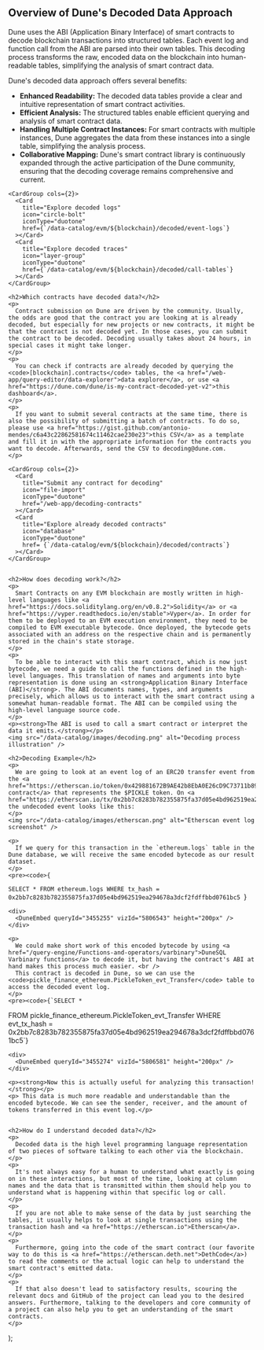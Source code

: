   <div>
    <h2>Overview of Dune's Decoded Data Approach</h2>
    <p>
      Dune uses the ABI (Application Binary Interface) of smart contracts to decode blockchain transactions into structured tables. Each event log and function call from the ABI are parsed into their own tables. This decoding process transforms the raw, encoded data on the blockchain into human-readable tables, simplifying the analysis of smart contract data.
    </p>
    <p>Dune's decoded data approach offers several benefits:</p>
    <ul>
      <li><strong>Enhanced Readability:</strong> The decoded data tables provide a clear and intuitive representation of smart contract activities.</li>
      <li><strong>Efficient Analysis:</strong> The structured tables enable efficient querying and analysis of smart contract data.</li>
      <li><strong>Handling Multiple Contract Instances:</strong> For smart contracts with multiple instances, Dune aggregates the data from these instances into a single table, simplifying the analysis process.</li>
      <li><strong>Collaborative Mapping:</strong> Dune's smart contract library is continuously expanded through the active participation of the Dune community, ensuring that the decoding coverage remains comprehensive and current.</li>
    </ul>
    
    <CardGroup cols={2}>
      <Card
        title="Explore decoded logs"
        icon="circle-bolt"
        iconType="duotone"
        href={`/data-catalog/evm/${blockchain}/decoded/event-logs`}
      ></Card>
      <Card
        title="Explore decoded traces"
        icon="layer-group"
        iconType="duotone"
        href={`/data-catalog/evm/${blockchain}/decoded/call-tables`}
      ></Card>
    </CardGroup>

    <h2>Which contracts have decoded data?</h2>
    <p>
      Contract submission on Dune are driven by the community. Usually, the odds are good that the contract you are looking at is already decoded, but especially for new projects or new contracts, it might be that the contract is not decoded yet. In those cases, you can submit the contract to be decoded. Decoding usually takes about 24 hours, in special cases it might take longer.
    </p>
    <p>
      You can check if contracts are already decoded by querying the <code>[blockchain].contracts</code> tables, the <a href="/web-app/query-editor/data-explorer">data explorer</a>, or use <a href="https://dune.com/dune/is-my-contract-decoded-yet-v2">this dashboard</a>.
    </p>
    <p>
      If you want to submit several contracts at the same time, there is also the possibility of submitting a batch of contracts. To do so, please use <a href="https://gist.github.com/antonio-mendes/c6a43c22862581674c11462cae230e23">this CSV</a> as a template and fill it in with the appropriate information for the contracts you want to decode. Afterwards, send the CSV to decoding@dune.com.
    </p>

    <CardGroup cols={2}>
      <Card
        title="Submit any contract for decoding"
        icon="file-import"
        iconType="duotone"
        href="/web-app/decoding-contracts"
      ></Card>
      <Card
        title="Explore already decoded contracts"
        icon="database"
        iconType="duotone"
        href= {`/data-catalog/evm/${blockchain}/decoded/contracts`}
      ></Card>
    </CardGroup>

    
    <h2>How does decoding work?</h2>
    <p>
      Smart Contracts on any EVM blockchain are mostly written in high-level languages like <a href="https://docs.soliditylang.org/en/v0.8.2">Solidity</a> or <a href="https://vyper.readthedocs.io/en/stable">Vyper</a>. In order for them to be deployed to an EVM execution environment, they need to be compiled to EVM executable bytecode. Once deployed, the bytecode gets associated with an address on the respective chain and is permanently stored in the chain's state storage.
    </p>
    <p>
      To be able to interact with this smart contract, which is now just bytecode, we need a guide to call the functions defined in the high-level languages. This translation of names and arguments into byte representation is done using an <strong>Application Binary Interface (ABI)</strong>. The ABI documents names, types, and arguments precisely, which allows us to interact with the smart contract using a somewhat human-readable format. The ABI can be compiled using the high-level language source code.
    </p>
    <p><strong>The ABI is used to call a smart contract or interpret the data it emits.</strong></p>
    <img src="/data-catalog/images/decoding.png" alt="Decoding process illustration" />

    <h2>Decoding Example</h2>
    <p>
      We are going to look at an event log of an ERC20 transfer event from the <a href="https://etherscan.io/token/0x429881672B9AE42b8EbA0E26cD9C73711b891Ca5#readContract">smart contract</a> that represents the $PICKLE token. On <a href="https://etherscan.io/tx/0x2bb7c8283b782355875fa37d05e4bd962519ea294678a3dcf2fdffbbd0761bc5#eventlog">Etherscan</a>, the undecoded event looks like this:
    </p>
    <img src="/data-catalog/images/etherscan.png" alt="Etherscan event log screenshot" />

    <p>
      If we query for this transaction in the `ethereum.logs` table in the Dune database, we will receive the same encoded bytecode as our result dataset.
    </p>
    <pre><code>{
`SELECT *
FROM ethereum.logs
WHERE tx_hash = 0x2bb7c8283b782355875fa37d05e4bd962519ea294678a3dcf2fdffbbd0761bc5
`}</code></pre>

    <div>
      <DuneEmbed queryId="3455255" vizId="5806543" height="200px" />
    </div>

    <p>
      We could make short work of this encoded bytecode by using <a href="/query-engine/Functions-and-operators/varbinary">DuneSQL Varbinary functions</a> to decode it, but having the contract's ABI at hand makes this process much easier. <br />
      This contract is decoded in Dune, so we can use the <code>pickle_finance_ethereum.PickleToken_evt_Transfer</code> table to access the decoded event log.
    </p>
    <pre><code>{`SELECT *
FROM pickle_finance_ethereum.PickleToken_evt_Transfer
WHERE evt_tx_hash = 0x2bb7c8283b782355875fa37d05e4bd962519ea294678a3dcf2fdffbbd0761bc5`}</code></pre>

    <div>
      <DuneEmbed queryId="3455274" vizId="5806581" height="200px" />
    </div>

    <p><strong>Now this is actually useful for analyzing this transaction!</strong></p>
    <p> This data is much more readable and understandable than the encoded bytecode. We can see the sender, receiver, and the amount of tokens transferred in this event log.</p>


    <h2>How do I understand decoded data?</h2>
    <p>
      Decoded data is the high level programming language representation of two pieces of software talking to each other via the blockchain.
    </p>
    <p>
      It's not always easy for a human to understand what exactly is going on in these interactions, but most of the time, looking at column names and the data that is transmitted within them should help you to understand what is happening within that specific log or call.
    </p>
    <p>
      If you are not able to make sense of the data by just searching the tables, it usually helps to look at single transactions using the transaction hash and <a href="https://etherscan.io">Etherscan</a>.
    </p>
    <p>
      Furthermore, going into the code of the smart contract (our favorite way to do this is <a href="https://etherscan.deth.net">DethCode</a>) to read the comments or the actual logic can help to understand the smart contract's emitted data.
    </p>
    <p>
      If that also doesn't lead to satisfactory results, scouring the relevant docs and GitHub of the project can lead you to the desired answers. Furthermore, talking to the developers and core community of a project can also help you to get an understanding of the smart contracts.
    </p>

  </div>
);
